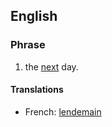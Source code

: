 ==English==

===Phrase===
{{infl|en|phrase}}

# the [[next]] day.

====Translations====
{{top}}
* French: [[lendemain]] {{m}}
{{bottom}}
